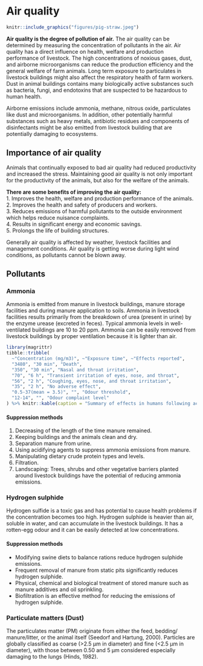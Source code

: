 # Air quality

```r
knitr::include_graphics("figures/pig-straw.jpeg")
```

**Air quality is the degree of pollution of air.** The air quality can be determined by measuring the concentration of pollutants in the air. Air quality has a direct influence on health, welfare and production performance of livestock. The high concentrations of noxious gases, dust, and airborne microorganisms can reduce the production efficiency and the general welfare of farm animals. Long term exposure to particulates in livestock buildings might also affect the respiratory health of farm workers. Dust in animal buildings contains many biologically active substances such as bacteria, fungi, and endotoxins that are suspected to be hazardous to human health.

Airborne emissions include ammonia, methane, nitrous oxide, particulates like dust and microorganisms. In addition, other potentially harmful substances such as heavy metals, antibiotic residues and components of disinfectants might be also emitted from livestock building that are potentially damaging to ecosystems.

## Importance of air quality
Animals that continually exposed to bad air quality had reduced productivity and increased the stress. Maintaining good air quality is not only important for the productivity of the animals, but also for the welfare of the animals. 

**There are some benefits of improving the air quality:**  
1. Improves the health, welfare and production performance of the animals.  
2. Improves the health and safety of producers and workers.  
3. Reduces emissions of harmful pollutants to the outside environment which helps reduce nuisance complaints.  
4. Results in significant energy and economic savings.  
5. Prolongs the life of building structures.  

Generally air quality is affected by weather, livestock facilities and management conditions. Air quality is getting worse during light wind conditions, as pollutants cannot be blown away. 

## Pollutants

### Ammonia  
Ammonia is emitted from manure in livestock buildings, manure storage facilities and during manure application to soils. Ammonia in livestock facilities results primarily from the breakdown of urea (present in urine) by the enzyme urease (excreted in feces). Typical ammonia levels in well-ventilated buildings are 10 to 20 ppm. Ammonia can be easily removed from livestock buildings by proper ventilation because it is lighter than air.

```r
library(magrittr)
tibble::tribble(
  ~"Concentration (mg/m3)", ~"Exposure time", ~"Effects reported",
  "3480", "30 min", "Death",
  "350", "30 min", "Nasal and throat irritation",
  "70", "6 h", "Transient irritation of eyes, nose, and throat",
  "56", "2 h", "Coughing, eyes, nose, and throat irritation",
  "35", "2 h", "No adverse effect",
  "0.5-37(mean = 3.5)", "", "Odour threshold",
  "12-14", "", "Odour complaint level"
) %>% knitr::kable(caption = "Summary of effects in humans following acute ammonia exposure.", booktabs = TRUE)
```

#### Suppression methods
1. Decreasing of the length of the time manure remained.
2. Keeping buildings and the animals clean and dry.
3. Separation manure from urine.
4. Using acidifying agents to suppress ammonia emissions from manure.
5. Manipulating dietary crude protein types and levels.
6. Filtration.  
7. Landscaping: Trees, shrubs and other vegetative barriers planted around livestock buildings have the potential of reducing ammonia emissions.

### Hydrogen sulphide
Hydrogen sulfide is a toxic gas and has potential to cause health problems if the concentration becomes too high. Hydrogen sulphide is heavier than air, soluble in water, and can accumulate in the livestock buildings. It has a rotten-egg odour and it can be easily detected at low concentrations.

#### Suppression methods
- Modifying swine diets to balance rations reduce hydrogen sulphide emissions.
- Frequent removal of manure from static pits significantly reduces hydrogen sulphide.
- Physical, chemical and biological treatment of stored manure such as manure additives and oil sprinkling.
- Biofiltration is an effective method for reducing the emissions of hydrogen sulphide.

### Particulate matters (Dust)
The particulates matter (PM) originate from either the feed, bedding/ manure/litter, or the animal itself (Seedorf and Hartung, 2000). Particles are globally classified as coarse (>2.5 μm in diameter) and fine (<2.5 μm in diameter), with those between 0.50 and 5 μm considered especially damaging to the lungs (Hinds, 1982).